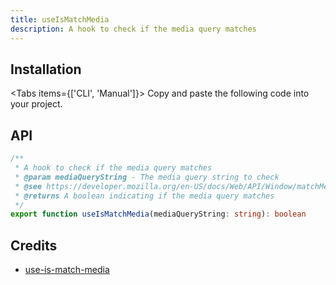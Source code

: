 ```yaml
---
title: useIsMatchMedia
description: A hook to check if the media query matches
---
```



<Demo01 />

## Installation

<Tabs items={['CLI', 'Manual']}>
  <Tab>
    <InstallCLI value='use-is-match-media' />
  </Tab>
  <Tab>
    Copy and paste the following code into your project.
    <RegistrySourceCode value='use-is-match-media' />
  </Tab>
</Tabs>

## API

```ts
/**
 * A hook to check if the media query matches
 * @param mediaQueryString - The media query string to check
 * @see https://developer.mozilla.org/en-US/docs/Web/API/Window/matchMedia#mediaquerystring
 * @returns A boolean indicating if the media query matches
 */
export function useIsMatchMedia(mediaQueryString: string): boolean
```

## Credits

- [use-is-match-media](https://github.com/Debbl/use-is-match-media)
